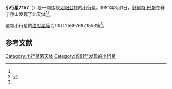 {{Infobox planet
| bgcolour = #FFFFC0
| name = 7157 Lofgren
| symbol = 
| image = 
| caption = 
| discovery = yes
| discovery_ref = 
| discoverer = [[舒爾特·巴斯|舒爾特·巴斯]]
| discovery_site = [[赛丁泉山|赛丁泉山]] 
| discovered = 1981年3月1日
| designations = yes
| mp_name = 
| named_after = 
| alt_names = 1981 EC8/ 1989 YQ8 / 1992 WO2
| mp_category = [[主带小行星|主带小行星]]
| orbit_ref = <ref name="a">[http://ssd.jpl.nasa.gov/sbdb.cgi?sstr=7157 7157 Lofgren] {{Wayback|url=http://ssd.jpl.nasa.gov/sbdb.cgi?sstr=7157 |date=20201124023345 }}，小行星數據庫瀏覽器（JPL Small-Body Database Browser）－[[美国国家航空航天局|美国国家航空航天局]]喷气推进实验室</ref>
| epoch = 2456400.5 (2013年4月18日更新)
| aphelion = {{convert|2.699289967166981|AU|km|3|abbr=on|lk=out}}
| perihelion = {{convert|1.69937834019117|AU|km|3|abbr=on}}
| semimajor = {{convert|2.199334153679075|AU|km|3|abbr=on}}
| eccentricity = 0.227321443
| period = 1191.338713 [[日|日]]<br />3.26[[儒略年|儒略年]]
| avg_speed = 
| inclination = 4.138972026985838
| asc_node = 237.6469697003221
| mean_anomaly = 
| arg_peri = 100.1256976871553
| satellites = 
| physical_characteristics = yes
| dimensions = 
| mass = 
| density = 
| surface_grav = 
| escape_velocity = 
| sidereal_day = 
| axial_tilt = 
| pole_ecliptic_lat = 
| pole_ecliptic_lon = 
| albedo = 
| temperatures= 
| temp_name1 = 
| mean_temp_1 = 
| max_temp_1 = 
| temp_name2 = 
| max_temp_2 = 
| spectral_type = 
| abs_magnitude = 100.1256976871553
}}

'''小行星7157'''（{{lang-en|7157 Lofgren}}）是一颗围绕[[太阳|太阳]][[公转|公转]]的[[小行星|小行星]]。1981年3月1日，[[舒爾特·巴斯|舒爾特·巴斯]]在赛丁泉山发现了此天体<ref name="a" /><ref>{{cite news|title=小行星列表|url=http://cfa-www.harvard.edu/iau/lists/NumberedMPs.txt|accessdate=2013-07-08|newspaper=哈佛大学|archive-date=2008-05-17|archive-url=https://web.archive.org/web/20080517010638/http://cfa-www.harvard.edu/iau/lists/NumberedMPs.txt|dead-url=no}}</ref>。

这颗小行星的[[绝对星等|绝对星等]]为100.1256976871553等<ref name="a" />。

==参考文献==
{{reflist}}
{{Minor Planet Number|[[小行星7156|小行星7156]]|[[小行星7158|小行星7158]]}}

{{小天体}}

[[Category:小行星带天体|Category:小行星带天体]]
[[Category:1981年发现的小行星|Category:1981年发现的小行星]]

{{asteroid-stub}}